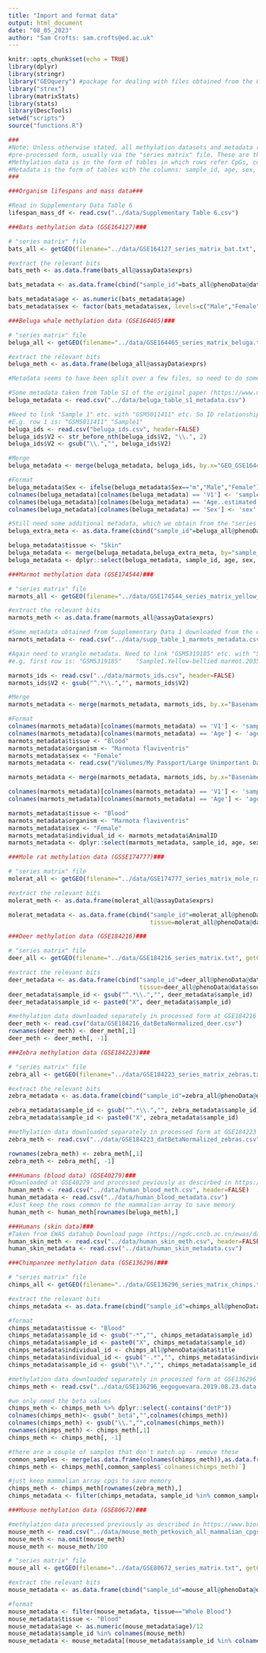 ```yaml
---
title: "Import and format data"
output: html_document
date: "08_05_2023"
author: "Sam Crofts: sam.crofts@ed.ac.uk"
---
```


```r
knitr::opts_chunk$set(echo = TRUE)
library(dplyr)
library(stringr)
library("GEOquery") #package for dealing with files obtained from the Gene Expression Omnibus
library("strex")
library(matrixStats)
library(stats)
library(DescTools)
setwd("scripts")
source("functions.R")
```

```r

###
#Note: Unless otherwise stated, all methylation datasets and metadata referred to can be downloaded directly from GEO in
#pre-processed form, usually via the "series matrix" file. These are then saved in a folder named "data".
#Methylation data is in the form of tables in which rows refer CpGs, columns refer to samples, and values are beta values.
#Metadata is the form of tables with the columns: sample_id, age, sex, tissue, organism.
###

###Organism lifespans and mass data###

#Read in Supplementary Data Table 6
lifespan_mass_df <- read.csv("../data/Supplementary Table 6.csv")

###Bats methylation data (GSE164127)###

# "series matrix" file
bats_all <- getGEO(filename="../data/GSE164127_series_matrix_bat.txt", getGPL = FALSE)

#extract the relevant bits
bats_meth <- as.data.frame(bats_all@assayData$exprs)

bats_metadata <- as.data.frame(cbind("sample_id"=bats_all@phenoData@data$geo_accession, "age"=bats_all@phenoData@data$`age (years):ch1`, "sex"=bats_all@phenoData@data$`Sex:ch1`, "tissue"=bats_all@phenoData@data$source_name_ch1, "organism"=bats_all@phenoData@data$organism_ch1))

bats_metadata$age <- as.numeric(bats_metadata$age)
bats_metadata$sex <- factor(bats_metadata$sex, levels=c("Male","Female"))

###Beluga whale methylation data (GSE164465)###

# "series matrix" file
beluga_all <- getGEO(filename="../data/GSE164465_series_matrix_beluga.txt", getGPL = FALSE) 

#extract the relevant bits
beluga_meth <- as.data.frame(beluga_all@assayData$exprs)

#Metadata seems to have been split over a few files, so need to do some manual wrangling: 

#Some metadata taken from Table S1 of the original paper (https://www.ncbi.nlm.nih.gov/pmc/articles/PMC8127720/)
beluga_metadata <- read.csv("../data/beluga_table_s1_metadata.csv")

#Need to link "Sample 1" etc. with "GSM5011411" etc. So ID relationships have been put into an excel sheet "beluga_ids.csv", obtained from the GEO page (GSE164465)
#E.g. row 1 is: "GSM5011411" "Sample1"
beluga_ids <- read.csv("beluga_ids.csv", header=FALSE)
beluga_ids$V2 <- str_before_nth(beluga_ids$V2, "\\.", 2)
beluga_ids$V2 <- gsub("\\.","", beluga_ids$V2)  

#Merge
beluga_metadata <- merge(beluga_metadata, beluga_ids, by.x="GEO_GSE164465_SampleID", by.y="V2")

#Format
beluga_metadata$Sex <- ifelse(beluga_metadata$Sex=="m","Male","Female")
colnames(beluga_metadata)[colnames(beluga_metadata) == 'V1'] <- 'sample_id'
colnames(beluga_metadata)[colnames(beluga_metadata) == 'Age..estimated.tooth.'] <- 'age'
colnames(beluga_metadata)[colnames(beluga_metadata) == 'Sex'] <- 'sex'

#Still need some additional metadata, which we obtain from the "series matrix" file
beluga_extra_meta <- as.data.frame(cbind("sample_id"=beluga_all@phenoData@data$geo_accession, organism =beluga_all@phenoData@data$`species common name:ch1`))

beluga_metadata$tissue <- "Skin"
beluga_metadata <- merge(beluga_metadata,beluga_extra_meta, by="sample_id")
beluga_metadata <- dplyr::select(beluga_metadata, sample_id, age, sex, tissue, organism)

###Marmot methylation data (GSE174544)###

# "series matrix" file
marmots_all <- getGEO(filename="../data/GSE174544_series_matrix_yellow_bellied_marmots.txt", getGPL = FALSE)

#extract the relevant bits
marmots_meth <- as.data.frame(marmots_all@assayData$exprs)

#Some metadata obtained from Supplementary Data 1 downloaded from the original paper (https://www.nature.com/articles/s41559-022-01679-1#Sec14)
marmots_metadata <- read.csv("../data/supp_table_1_marmots_metadata.csv")

#Again need to wrangle metadata. Need to link "GSM5319185" etc. with "Sample1.Yellow-bellied marmot.203531420048_R01C01" etc. So ID relationships have been put into an excel sheet "marmots_ids.csv", obtained from the GEO page (GSE174544)
#e.g. first row is: "GSM5319185"	"Sample1.Yellow-bellied marmot.203531420048_R01C01"

marmots_ids <- read.csv("../data/marmots_ids.csv", header=FALSE)
marmots_ids$V2 <- gsub("^.*\\.","", marmots_ids$V2)  

#Merge
marmots_metadata <- merge(marmots_metadata, marmots_ids, by.x="Basename", by.y="V2")

#Format
colnames(marmots_metadata)[colnames(marmots_metadata) == 'V1'] <- 'sample_id'
colnames(marmots_metadata)[colnames(marmots_metadata) == 'Age'] <- 'age'
marmots_metadata$tissue <- "Blood"
marmots_metadata$organism <- "Marmota flaviventris"
marmots_metadata$sex <- "Female"
marmots_metadata <- read.csv("/Volumes/My Passport/Large Unimportant Data/Methylation Modelling Data/processed/marmots_metadata.csv")

marmots_metadata <- merge(marmots_metadata, marmots_ids, by.x="Basename", by.y="V2")

colnames(marmots_metadata)[colnames(marmots_metadata) == 'V1'] <- 'sample_id'
colnames(marmots_metadata)[colnames(marmots_metadata) == 'Age'] <- 'age'

marmots_metadata$tissue <- "Blood"
marmots_metadata$organism <- "Marmota flaviventris"
marmots_metadata$sex <- "Female"
marmots_metadata$individual_id <- marmots_metadata$AnimalID
marmots_metadata <- dplyr::select(marmots_metadata, sample_id, age, sex, tissue, organism, individual_id)

###Mole rat methylation data (GSSE174777)###

# "series matrix" file
molerat_all <- getGEO(filename="../data/GSE174777_series_matrix_mole_rat_p1.txt", getGPL = FALSE)

#extract the relevant bits
molerat_meth <- as.data.frame(molerat_all@assayData$exprs)

molerat_metadata <- as.data.frame(cbind("sample_id"=molerat_all@phenoData@data$geo_accession, "age"=molerat_all@phenoData@data$`age:ch1`, "sex"=molerat_all@phenoData@data$`Sex:ch1`,
                                        tissue=molerat_all@phenoData@data$source_name_ch1, organism = molerat_all@phenoData@data$organism_ch1, queen=molerat_all@phenoData@data$`queen:ch1`))

###Deer methylation data (GSE184216)###

# "series matrix" file
deer_all <- getGEO(filename="../data/GSE184216_series_matrix.txt", getGPL = FALSE)

#extract the relevant bits
deer_metadata <- as.data.frame(cbind("sample_id"=deer_all@phenoData@data$title, "age"=deer_all@phenoData@data$`age:ch1`, "sex"=deer_all@phenoData@data$`Sex:ch1`,
                                     tissue=deer_all@phenoData@data$source_name_ch1, organism =deer_all@phenoData@data$organism_ch1))
deer_metadata$sample_id <- gsub("^.*\\.","", deer_metadata$sample_id)
deer_metadata$sample_id <- paste0("X", deer_metadata$sample_id)

#methylation data downloaded separately in processed form at GSE184216 ("GSE184216_datBetaNormalized.csv.gz")
deer_meth <- read.csv("data/GSE184216_datBetaNormalized_deer.csv")
rownames(deer_meth) <- deer_meth[,1]
deer_meth <- deer_meth[, -1] 

###Zebra methylation data (GSE184223)###

# "series matrix" file
zebra_all <- getGEO(filename="../data/GSE184223_series_matrix_zebras.txt", getGPL = FALSE)

#extract the relevant bits
zebra_metadata <- as.data.frame(cbind("sample_id"=zebra_all@phenoData@data$title, "age"=zebra_all@phenoData@data$`age:ch1`, "sex"=zebra_all@phenoData@data$`Sex:ch1`, tissue=zebra_all@phenoData@data$source_name_ch1, organism = zebra_all@phenoData@data$organism_ch1))

zebra_metadata$sample_id <- gsub("^.*\\.","", zebra_metadata$sample_id)  
zebra_metadata$sample_id <- paste0("X", zebra_metadata$sample_id)

#methylation data downloaded separately in processed form at GSE184223 ("GSE184223_datBetaNormalized.csv.gz")
zebra_meth <- read.csv("../data/GSE184223_datBetaNormalized_zebras.csv")

rownames(zebra_meth) <- zebra_meth[,1]
zebra_meth <- zebra_meth[, -1] 

###Humans (blood data) (GSE40279)###
#Downloaded at GSE40279 and processed peviously as descirbed in https://www.biorxiv.org/content/10.1101/2023.03.01.530570v2
human_meth <- read.csv("../data/human_blood_meth.csv", header=FALSE)
human_metadata <- read.csv("../data/human_blood_metadata.csv")
#Just keep the rows common to the mammalian array to save memory
human_meth <- human_meth[rownames(beluga_meth),]

###Humans (skin data)###
#Taken from EWAS datahub Download page (https://ngdc.cncb.ac.cn/ewas/datahub/download) (“tissue_methylation_v1.zip” file and associated metadata). Filtered and put into the correct format previously.
human_skin_meth <- read.csv("../data/human_skin_meth.csv", header=FALSE)
human_skin_metadata <- read.csv("../data/human_skin_metadata.csv")

###Chimpanzee methylation data (GSE136296)###

# "series matrix" file
chimps_all <- getGEO(filename="../data/GSE136296_series_matrix_chimps.txt", getGPL = FALSE)

#extract the relevant bits
chimps_metadata <- as.data.frame(cbind("sample_id"=chimps_all@phenoData@data$title, "age"=chimps_all@phenoData@data$`age:ch1`, "sex"=chimps_all@phenoData@data$`Sex:ch1`, tissue=chimps_all@phenoData@data$source_name_ch1, organism = chimps_all@phenoData@data$organism_ch1))

#format
chimps_metadata$tissue <- "Blood"
chimps_metadata$sample_id <- gsub("-*","", chimps_metadata$sample_id)  
chimps_metadata$sample_id <- paste0("X", chimps_metadata$sample_id)
chimps_metadata$individual_id <- chimps_all@phenoData@data$title
chimps_metadata$individual_id <- gsub("-.*","", chimps_metadata$individual_id, )
chimps_metadata$sample_id <- gsub("\\*.","", chimps_metadata$sample_id, )

#methylation data downloaded separately in processed form at GSE136296 ("GSE136296_eegoguevara_2019.08.23.data.meth.unmeth.pdet.csv.gz")
chimps_meth <- read.csv("../data/GSE136296_eegoguevara.2019.08.23.data.beta.pdet-chimps.csv")

#we only need the beta values
chimps_meth <- chimps_meth %>% dplyr::select(-contains("detP"))
colnames(chimps_meth)<- gsub("_beta","",colnames(chimps_meth))
colnames(chimps_meth) <- gsub("\\.","",colnames(chimps_meth))
rownames(chimps_meth) <- chimps_meth[,1]
chimps_meth <- chimps_meth[, -1] 

#there are a couple of samples that don't match up - remove these
common_samples <- merge(as.data.frame(colnames(chimps_meth)),as.data.frame(chimps_metadata$sample_id), by.x="colnames(chimps_meth)",by.y="chimps_metadata$sample_id")
chimps_meth <- chimps_meth[,common_samples$`colnames(chimps_meth)`]

#just keep mammalian array cpgs to save memory
chimps_meth <- chimps_meth[rownames(zebra_meth),]
chimps_metadata <- filter(chimps_metadata, sample_id %in% common_samples$`colnames(chimps_meth)`)

###Mouse methylation data (GSE80672)###

#methylation data processed previously as described in https://www.biorxiv.org/content/10.1101/2023.01.13.524017v1
mouse_meth <- read.csv("../data/mouse_meth_petkovich_all_mammalian_cpgs.csv", row.names=1)
mouse_meth <- na.omit(mouse_meth)
mouse_meth <- mouse_meth/100

# "series matrix" file
mouse_all <- getGEO(filename="../data/GSE80672_series_matrix.txt", getGPL = FALSE)

#extract the relevant bits
mouse_metadata <- as.data.frame(cbind("sample_id"=mouse_all@phenoData@data$geo_accession, "age"=mouse_all@phenoData@data$`age (years):ch1`, "sex"=mouse_all@phenoData@data$`gender:ch1`, tissue=mouse_all@phenoData@data$source_name_ch1, organism = mouse_all@phenoData@data$organism_ch1, treatment=mouse_all@phenoData@data$`diet:ch1`, genetic_condition=mouse_all@phenoData@data$`genetic condition:ch1`))

#format
mouse_metadata <- filter(mouse_metadata, tissue=="Whole Blood")
mouse_metadata$tissue <- "Blood" 
mouse_metadata$age <- as.numeric(mouse_metadata$age)/12
mouse_metadata$sample_id %in% colnames(mouse_meth)
mouse_metadata <- mouse_metadata[(mouse_metadata$sample_id %in% colnames(mouse_meth)),]

```
